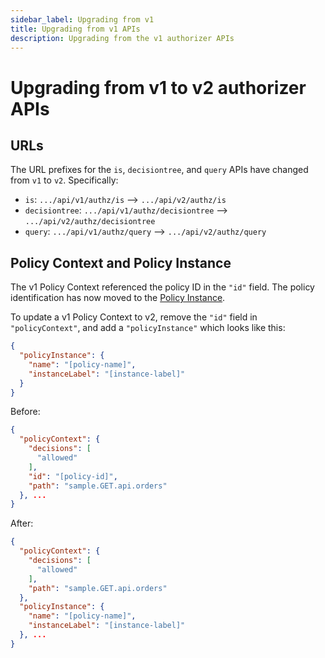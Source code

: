 ```yaml
---
sidebar_label: Upgrading from v1
title: Upgrading from v1 APIs
description: Upgrading from the v1 authorizer APIs
---
```


# Upgrading from v1 to v2 authorizer APIs

## URLs

The URL prefixes for the `is`, `decisiontree`, and `query` APIs have changed from `v1` to `v2`. Specifically:

* `is`: `.../api/v1/authz/is` --> `.../api/v2/authz/is`
* `decisiontree`: `.../api/v1/authz/decisiontree` --> `.../api/v2/authz/decisiontree`
* `query`: `.../api/v1/authz/query` --> `.../api/v2/authz/query`

## Policy Context and Policy Instance

The v1 Policy Context referenced the policy ID in the `"id"` field. The policy 
identification has now moved to the [Policy Instance](/docs/authorizer-guide/policy-instance.mdx).

To update a v1 Policy Context to v2, remove the `"id"` field in `"policyContext"`, and add a `"policyInstance"` which looks like this:

```json
{
  "policyInstance": {
    "name": "[policy-name]",
    "instanceLabel": "[instance-label]"
  }
}
```

Before:

```json
{
  "policyContext": {
    "decisions": [
      "allowed"
    ],
    "id": "[policy-id]",
    "path": "sample.GET.api.orders"
  }, ...
}
```

After:

```json
{
  "policyContext": {
    "decisions": [
      "allowed"
    ],
    "path": "sample.GET.api.orders"
  }, 
  "policyInstance": {
    "name": "[policy-name]",
    "instanceLabel": "[instance-label]"
  }, ...
}
```
